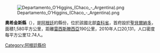 [[Image:Departamento_O'Higgins_(Chaco_-_Argentina).png|right]]

'''奧希金斯縣'''（{{lang-es|Departamento O'Higgins}}），是[[阿根廷|阿根廷]]的縣份，位於該國北部[[查科省|查科省]]，首府設於[[聖貝爾納多_(查科省)|聖貝爾納多]]，面積1,580平方公里，距離[[雷西斯滕西亞|雷西斯滕西亞]]190公里，2010年人口20,131，人口密度每平方公里12.74人。

{{Argentina-geo-stub}}
[[Category:阿根廷縣份|Category:阿根廷縣份]]